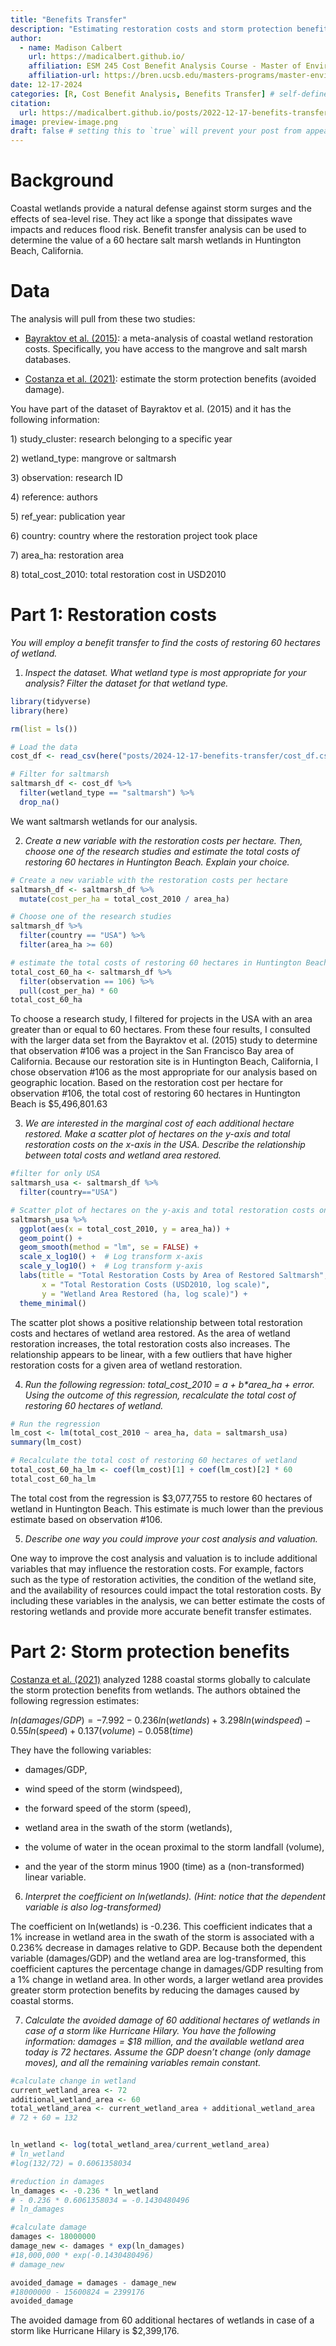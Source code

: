 ```yaml
---
title: "Benefits Transfer"
description: "Estimating restoration costs and storm protection benefits for 60 hectares of salt marsh habitat in Huntington Beach, CA using benefits transfer."
author:
  - name: Madison Calbert
    url: https://madicalbert.github.io/
    affiliation: ESM 245 Cost Benefit Analysis Course - Master of Environmental Science & Management Program @ The Bren School (UCSB)
    affiliation-url: https://bren.ucsb.edu/masters-programs/master-environmental-science-and-management 
date: 12-17-2024
categories: [R, Cost Benefit Analysis, Benefits Transfer] # self-defined categories
citation: 
  url: https://madicalbert.github.io/posts/2022-12-17-benefits-transfer/ 
image: preview-image.png
draft: false # setting this to `true` will prevent your post from appearing on your listing page until you're ready!
---
```


# Background

Coastal wetlands provide a natural defense against storm surges and the effects of sea-level rise. They act like a sponge that dissipates wave impacts and reduces flood risk. Benefit transfer analysis can be used to determine the value of a 60 hectare salt marsh wetlands in Huntington Beach, California.

# Data

The analysis will pull from these two studies:

-   [Bayraktov et al. (2015)](https://esajournals.onlinelibrary.wiley.com/doi/10.1890/15-1077): a meta-analysis of coastal wetland restoration costs. Specifically, you have access to the mangrove and salt marsh databases.

-   [Costanza et al. (2021)](https://storymaps.arcgis.com/stories/4be8afd6872145f585782f6e3f8fbe95): estimate the storm protection benefits (avoided damage).

You have part of the dataset of Bayraktov et al. (2015) and it has the following information:

1\) study_cluster: research belonging to a specific year

2\) wetland_type: mangrove or saltmarsh

3\) observation: research ID

4\) reference: authors

5\) ref_year: publication year

6\) country: country where the restoration project took place

7\) area_ha: restoration area

8\) total_cost_2010: total restoration cost in USD2010

# Part 1: Restoration costs

*You will employ a benefit transfer to find the costs of restoring 60 hectares of wetland.*

1)  *Inspect the dataset. What wetland type is most appropriate for your analysis? Filter the dataset for that wetland type.*

```r
library(tidyverse)
library(here)

rm(list = ls())

# Load the data
cost_df <- read_csv(here("posts/2024-12-17-benefits-transfer/cost_df.csv"))

# Filter for saltmarsh
saltmarsh_df <- cost_df %>%
  filter(wetland_type == "saltmarsh") %>% 
  drop_na()
```

We want saltmarsh wetlands for our analysis.

2)  *Create a new variable with the restoration costs per hectare. Then, choose one of the research studies and estimate the total costs of restoring 60 hectares in Huntington Beach. Explain your choice.*

```r
# Create a new variable with the restoration costs per hectare
saltmarsh_df <- saltmarsh_df %>%
  mutate(cost_per_ha = total_cost_2010 / area_ha)

# Choose one of the research studies
saltmarsh_df %>% 
  filter(country == "USA") %>%
  filter(area_ha >= 60) 

# estimate the total costs of restoring 60 hectares in Huntington Beach based on observation #106
total_cost_60_ha <- saltmarsh_df %>%
  filter(observation == 106) %>%
  pull(cost_per_ha) * 60
total_cost_60_ha
```

To choose a research study, I filtered for projects in the USA with an area greater than or equal to 60 hectares. From these four results, I consulted with the larger data set from the Bayraktov et al. (2015) study to determine that observation #106 was a project in the San Francisco Bay area of California. Because our restoration site is in Huntington Beach, California, I chose observation #106 as the most appropriate for our analysis based on geographic location. Based on the restoration cost per hectare for observation #106, the total cost of restoring 60 hectares in Huntington Beach is \$5,496,801.63

3)  *We are interested in the marginal cost of each additional hectare restored. Make a scatter plot of hectares on the y-axis and total restoration costs on the x-axis in the USA. Describe the relationship between total costs and wetland area restored.*

```r
#filter for only USA
saltmarsh_usa <- saltmarsh_df %>% 
  filter(country=="USA")

# Scatter plot of hectares on the y-axis and total restoration costs on the x-axis in the USA
saltmarsh_usa %>%
  ggplot(aes(x = total_cost_2010, y = area_ha)) +
  geom_point() +
  geom_smooth(method = "lm", se = FALSE) +
  scale_x_log10() +  # Log transform x-axis
  scale_y_log10() +  # Log transform y-axis 
  labs(title = "Total Restoration Costs by Area of Restored Saltmarsh",
       x = "Total Restoration Costs (USD2010, log scale)",
       y = "Wetland Area Restored (ha, log scale)") + 
  theme_minimal()
```

The scatter plot shows a positive relationship between total restoration costs and hectares of wetland area restored. As the area of wetland restoration increases, the total restoration costs also increases. The relationship appears to be linear, with a few outliers that have higher restoration costs for a given area of wetland restoration.

4)  *Run the following regression: total_cost_2010 = a + b\*area_ha + error. Using the outcome of this regression, recalculate the total cost of restoring 60 hectares of wetland.*

```r
# Run the regression
lm_cost <- lm(total_cost_2010 ~ area_ha, data = saltmarsh_usa)
summary(lm_cost)

# Recalculate the total cost of restoring 60 hectares of wetland
total_cost_60_ha_lm <- coef(lm_cost)[1] + coef(lm_cost)[2] * 60
total_cost_60_ha_lm
```

The total cost from the regression is \$3,077,755 to restore 60 hectares of wetland in Huntington Beach. This estimate is much lower than the previous estimate based on observation #106.

5)  *Describe one way you could improve your cost analysis and valuation.*

One way to improve the cost analysis and valuation is to include additional variables that may influence the restoration costs. For example, factors such as the type of restoration activities, the condition of the wetland site, and the availability of resources could impact the total restoration costs. By including these variables in the analysis, we can better estimate the costs of restoring wetlands and provide more accurate benefit transfer estimates.

# Part 2: Storm protection benefits

[Costanza et al. (2021)](https://storymaps.arcgis.com/stories/4be8afd6872145f585782f6e3f8fbe95) analyzed 1288 coastal storms globally to calculate the storm protection benefits from wetlands. The authors obtained the following regression estimates:

$ln(damages/GDP) = -7.992 - 0.236ln(wetlands) + 3.298ln(windspeed) - 0.55ln(speed) + 0.137(volume) - 0.058(time)$

They have the following variables:

-   damages/GDP,

-   wind speed of the storm (windspeed),

-   the forward speed of the storm (speed),

-   wetland area in the swath of the storm (wetlands),

-   the volume of water in the ocean proximal to the storm landfall (volume),

-   and the year of the storm minus 1900 (time) as a (non-transformed) linear variable.

6)  *Interpret the coefficient on ln(wetlands). (Hint: notice that the dependent variable is also log-transformed)*

The coefficient on ln(wetlands) is -0.236. This coefficient indicates that a 1% increase in wetland area in the swath of the storm is associated with a 0.236% decrease in damages relative to GDP. Because both the dependent variable (damages/GDP) and the wetland area are log-transformed, this coefficient captures the percentage change in damages/GDP resulting from a 1% change in wetland area. In other words, a larger wetland area provides greater storm protection benefits by reducing the damages caused by coastal storms.

7)  *Calculate the avoided damage of 60 additional hectares of wetlands in case of a storm like Hurricane Hilary. You have the following information: damages = \$18 million, and the available wetland area today is 72 hectares. Assume the GDP doesn't change (only damage moves), and all the remaining variables remain constant.*

```r
#calculate change in wetland 
current_wetland_area <- 72
additional_wetland_area <- 60
total_wetland_area <- current_wetland_area + additional_wetland_area 
# 72 + 60 = 132


ln_wetland <- log(total_wetland_area/current_wetland_area)
# ln_wetland
#log(132/72) = 0.6061358034

#reduction in damages
ln_damages <- -0.236 * ln_wetland
# - 0.236 * 0.6061358034 = -0.1430480496
# ln_damages

#calculate damage
damages <- 18000000  
damage_new <- damages * exp(ln_damages)
#18,000,000 * exp(-0.1430480496)
# damage_new

avoided_damage = damages - damage_new
#18000000 - 15600824 = 2399176
avoided_damage 

```

The avoided damage from 60 additional hectares of wetlands in case of a storm like Hurricane Hilary is \$2,399,176.
